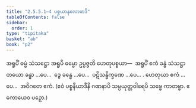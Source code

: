 ```yaml
---
title: "2.5.5.1–4 ပစ္စယာနုလောမာဒိ"
tableOfContents: false
sidebar:
  order: 1
type: "tipitaka"
basket: "ab"
book: "p2"
---
```



<DynamicBreadcrumb />

<Division number="110" book="p2" e="ch" v="38" p="84">

<Paragraph number="798" book="p2">
အရူပိံ ဓမ္မံ သံသဋ္ဌော အရူပီ ဓမ္မော ဥပ္ပဇ္ဇတိ ဟေတုပစ္စယာ—  အရူပိံ ဧကံ ခန္ဓံ သံသဋ္ဌာ တယော ခန္ဓာ …ပေ…  ဒွေ ခန္ဓေ …ပေ…  ပဋိသန္ဓိက္ခဏေ …ပေ… .
</Paragraph>

<Paragraph number="799" book="p2">
ဟေတုယာ ဧကံ …ပေ…  အဝိဂတေ ဧကံ. (ဧဝံ ပစ္စနီယာဒီနိ ဂဏနာပိ သမ္ပယုတ္တဝါရေပိ သဗ္ဗေ ကာတဗ္ဗာ. ဧကောယေဝ ပဉှော.)
</Paragraph>
</Division>